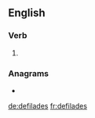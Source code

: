 ==English==

===Verb===
{{head|en|verb form}}

# {{en-third-person singular of|defilade}}

===Anagrams===
* {{l|en|disleafed}}

[[de:defilades]]
[[fr:defilades]]